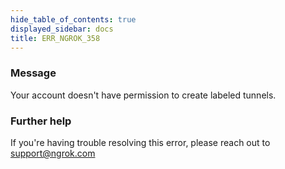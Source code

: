 ```yaml
---
hide_table_of_contents: true
displayed_sidebar: docs
title: ERR_NGROK_358
---
```


### Message

Your account doesn't have permission to create labeled tunnels.

### Further help

If you're having trouble resolving this error, please reach out to [support@ngrok.com](mailto:support@ngrok.com?subject=Help%20with%20ERR_NGROK_358)
